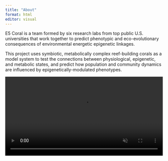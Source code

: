 ```yaml
---
title: "About"
format: html
editor: visual
---
```


E5 Coral is a team formed by six research labs from top public U.S. universities that work together to predict phenotypic and eco-evolutionary consequences of environmental energetic epigenetic linkages.

This project uses symbiotic, metabolically complex reef-building corals as a model system to test the connections between physiological, epigenetic, and metabolic states, and predict how population and community dynamics are influenced by epigenetically-modulated phenotypes.

<video width="100%" autoplay muted>
  <source src="https://e5coral.org/wp-content/uploads/2020/11/e5_coral_reef_homepage_720p.mp4" type="video/mp4">
  Your browser does not support the video tag.
</video>
